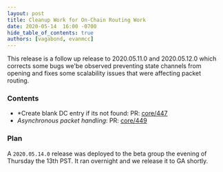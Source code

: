 ```yaml
---
layout: post
title: Cleanup Work for On-Chain Routing Work
date: 2020-05-14  16:00 -0700
hide_table_of_contents: true
authors: [vagabond, evanmcc]
---
```


This release is a follow up release to 2020.05.11.0 and 2020.05.12.0 which corrects some bugs we'be
observed preventing state channels from opening and fixes some scalability issues that were
affecting packet routing.

<!--truncate-->

### Contents

- \*Create blank DC entry if its not found: PR:
  [core/447](https://github.com/helium/blockchain-core/pull/447)
- _Asynchronous packet handling_: PR: [core/449](https://github.com/helium/blockchain-core/pull/449)

### Plan

A `2020.05.14.0` release was deployed to the beta group the evening of Thursday the 13th PST. It ran
overnight and we release it to GA shortly.
